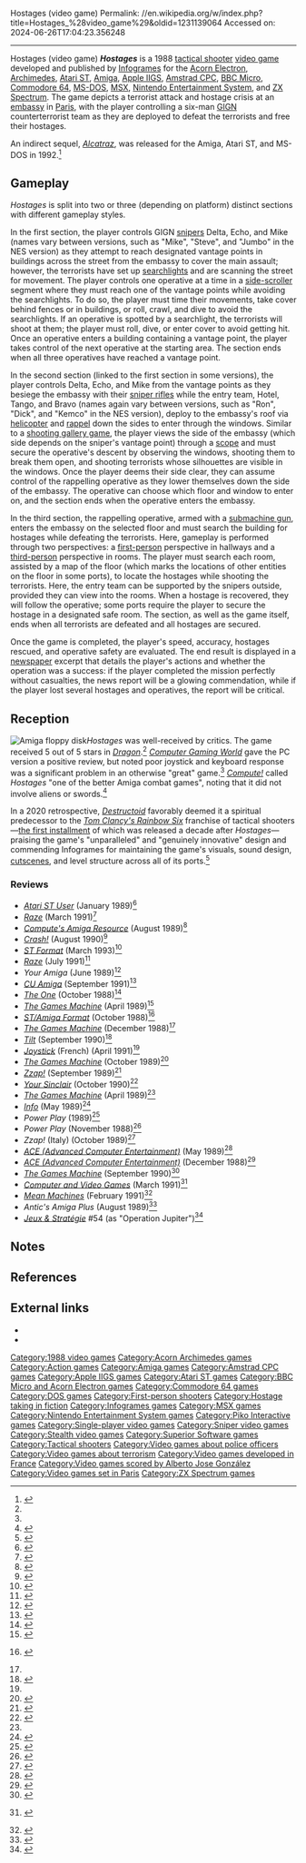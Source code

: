 Hostages (video game)
Permalink: //en.wikipedia.org/w/index.php?title=Hostages_%28video_game%29&oldid=1231139064
Accessed on: 2024-06-26T17:04:23.356248



------
Hostages (video game)
{{Short description|1988 video game}}
{{Use mdy dates|date=June 2022}}
{{Infobox video game
|title = Hostages
|image = Hostages box.jpg
|image_size =
|caption = European MS-DOS cover art
|composer = [[Alberto Jose González]]
|developer = [[Infogrames]]
|publisher = [[Infogrames]] <br /> [[Superior Software]]
|designer = Philippe Agripnidis
|engine = 
|released = {{vgrelease|FRA|1988}} {{vgrelease|UK|1989}} {{vgrelease|USA|1989}}
|genre = [[Tactical shooter]]
|modes = [[Single-player]]
|platforms = [[Acorn Electron]], [[Acorn Archimedes|Archimedes]], [[Amiga]], [[Apple IIGS]], [[Amstrad CPC]], [[Atari ST]], [[Commodore 64]], [[MS-DOS]], [[MSX]], [[Nintendo Entertainment System|NES]], [[ZX Spectrum]]
}}
'''''Hostages'''''{{Efn|Released as '''''Hostage: Rescue Mission''''' in the [[United States]] and '''''Operation Jupiter''''' in [[France]]. Additionally, the NES port is titled '''''Rescue: The Embassy Mission'''''.|group=lower-alpha}} is a 1988 [[tactical shooter]] [[video game]] developed and published by [[Infogrames]] for the [[Acorn Electron]], [[Acorn Archimedes|Archimedes]], [[Atari ST]], [[Amiga]], [[Apple IIGS]], [[Amstrad CPC]], [[BBC Micro]], [[Commodore 64]], [[MS-DOS]], [[MSX]], [[Nintendo Entertainment System]], and [[ZX Spectrum]]. The game depicts a terrorist attack and hostage crisis at an [[embassy]] in [[Paris]], with the player controlling a six-man [[GIGN]] counterterrorist team as they are deployed to defeat the terrorists and free their hostages.

An indirect sequel, [[Alcatraz (video game)|''Alcatraz'']], was released for the Amiga, Atari ST, and MS-DOS in 1992.<ref>{{cite web |title=Alcatraz |url=http://www.mobygames.com/game/alcatraz |access-date=2013-11-12 |publisher=MobyGames}}</ref>

==Gameplay==
''Hostages'' is split into two or three (depending on platform) distinct sections with different gameplay styles.

In the first section, the player controls GIGN [[sniper]]s Delta, Echo, and Mike (names vary between versions, such as "Mike", "Steve", and "Jumbo" in the NES version) as they attempt to reach designated vantage points in buildings across the street from the embassy to cover the main assault; however, the terrorists have set up [[searchlight]]s and are scanning the street for movement. The player controls one operative at a time in a [[Side-scrolling video game|side-scroller]] segment where they must reach one of the vantage points while avoiding the searchlights. To do so, the player must time their movements, take cover behind fences or in buildings, or roll, crawl, and dive to avoid the searchlights. If an operative is spotted by a searchlight, the terrorists will shoot at them; the player must roll, dive, or enter cover to avoid getting hit. Once an operative enters a building containing a vantage point, the player takes control of the next operative at the starting area. The section ends when all three operatives have reached a vantage point.

In the second section (linked to the first section in some versions), the player controls Delta, Echo, and Mike from the vantage points as they besiege the embassy with their [[sniper rifle]]s while the entry team, Hotel, Tango, and Bravo (names again vary between versions, such as "Ron", "Dick", and "Kemco" in the NES version), deploy to the embassy's roof via [[helicopter]] and [[Abseiling|rappel]] down the sides to enter through the windows. Similar to a [[shooting gallery game]], the player views the side of the embassy (which side depends on the sniper's vantage point) through a [[Telescopic sight|scope]] and must secure the operative's descent by observing the windows, shooting them to break them open, and shooting terrorists whose silhouettes are visible in the windows. Once the player deems their side clear, they can assume control of the rappelling operative as they lower themselves down the side of the embassy. The operative can choose which floor and window to enter on, and the section ends when the operative enters the embassy.

In the third section, the rappelling operative, armed with a [[submachine gun]], enters the embassy on the selected floor and must search the building for hostages while defeating the terrorists. Here, gameplay is performed through two perspectives: a [[First-person shooter|first-person]] perspective in hallways and a [[Third-person shooter|third-person]] perspective in rooms. The player must search each room, assisted by a map of the floor (which marks the locations of other entities on the floor in some ports), to locate the hostages while shooting the terrorists. Here, the entry team can be supported by the snipers outside, provided they can view into the rooms. When a hostage is recovered, they will follow the operative; some ports require the player to secure the hostage in a designated safe room. The section, as well as the game itself, ends when all terrorists are defeated and all hostages are secured.

Once the game is completed, the player's speed, accuracy, hostages rescued, and operative safety are evaluated. The end result is displayed in a [[newspaper]] excerpt that details the player's actions and whether the operation was a success: if the player completed the mission perfectly without casualties, the news report will be a glowing commendation, while if the player lost several hostages and operatives, the report will be critical.

==Reception==
{{Video game reviews
| award1Pub = ''Crash''
| award1 = Crash Smash<ref>Game review, Crash magazine, [[Newsfield Publications]], issue 79, August 1990</ref>
}}
[[File:Hostages (Amiga disk).jpg|thumb|Amiga floppy disk]]''Hostages'' was well-received by critics. The game received 5 out of 5 stars in ''[[Dragon (magazine)|Dragon]]''.<ref name="Dragon146"/> ''[[Computer Gaming World]]'' gave the PC version a positive review, but noted poor joystick and keyboard response was a significant problem in an otherwise "great" game.<ref name="CGW"/> ''[[Compute!]]'' called ''Hostages'' "one of the better Amiga combat games", noting that it did not involve aliens or swords.<ref name="anzovin198909">{{cite news | url=https://archive.org/stream/1989-09-compute-magazine/Compute_Issue_112_1989_Sep#page/n77/mode/2up | title=Compute! Specific / Amiga | work=Compute! | date=September 1989 | access-date=November 11, 2013 | author=Anzovin, Steven | page=76}}</ref>

In a 2020 retrospective, ''[[Destructoid]]'' favorably deemed it a spiritual predecessor to the ''[[Tom Clancy's Rainbow Six]]'' franchise of tactical shooters—[[Tom Clancy's Rainbow Six (video game)|the first installment]] of which was released a decade after ''Hostages''—praising the game's "unparalleled" and "genuinely innovative" design and commending Infogrames for maintaining the game's visuals, sound design, [[cutscene]]s, and level structure across all of its ports.<ref>{{Cite web |date=2020-12-05 |title=Hostages: The original Rainbow Six Siege |url=https://www.destructoid.com/hostages-the-original-rainbow-six-siege/ |access-date=2023-06-30 |website=Destructoid |language=en-US}}</ref>

=== Reviews ===
* ''[[Atari ST User]]'' (January 1989)<ref>{{cite web | url=http://www.atarimania.com/atari-magazine-issue-atari-st-user-vol-3-no-11_1124.html | title=Atari ST User (Vol. 3, No. 11) - January - 1989: Atari magazine scans, PDF}}</ref>
* ''[[Raze (magazine)|Raze]]'' (March 1991)<ref>{{cite web | url=https://archive.org/details/RAZE_Issue_05_1991-03_Newsfield_Publishing_GB/page/n92/mode/2up | title=RAZE - Issue 05 (1991-03) (Newsfield Publishing) (GB) | date=March 1991}}</ref>
* ''[[Compute's Amiga Resource]]'' (August 1989)<ref>{{cite web | url=https://archive.org/details/COMPUTEs_Amiga_Resource_Volume_1_Number_3_1989-08_COMPUTE_Publications_US/page/n82/mode/2up | title=COMPUTE!'s Amiga Resource - Volume 1 Number 3 (1989-08) (COMPUTE! Publications) (US) | date=August 1989}}</ref>
* ''[[Crash (magazine)|Crash!]]'' (August 1990)<ref>{{cite web | url=http://www.crashonline.org.uk/79/hostages.htm | title=CRASH 79 - Hostages}}</ref>
* ''[[ST Format]]'' (March 1993)<ref>{{cite web | url=http://www.atarimania.com/atari-magazine-issue-st-format-issue-20_1411.html | title=ST Format (Issue 20) - March - 1991: Atari magazine scans, PDF}}</ref>
* ''[[Raze (magazine)|Raze]]'' (July 1991)<ref>{{cite web | url=https://archive.org/details/RAZE_Issue_09_1991-07_Newsfield_Publishing_GB/page/n51/mode/2up | title=RAZE - Issue 09 (1991-07) (Newsfield Publishing) (GB) | date=July 1991}}</ref>
* ''Your Amiga'' (June 1989)<ref>{{cite web | url=http://amr.abime.net/review_4967 | title=Hostages review from Your Amiga (Jun 1989) - Amiga Magazine Rack}}</ref>
* ''[[CU Amiga]]'' (September 1991)<ref>{{cite web | url=http://amr.abime.net/review_8986 | title=Hostages review from CU Amiga (Sep 1991) - Amiga Magazine Rack}}</ref>
* ''[[The One (magazine)|The One]]'' (October 1988)<ref>{{cite web | url=https://archive.org/details/theone-magazine-01/page/n27/mode/2up | title=TheOne Magazine Issue 01 | date=October 1988}}</ref>
* ''[[The Games Machine]]'' (April 1989)<ref name="archive.org">{{cite web | url=https://archive.org/details/thegamesmachine-magazine-17/page/n49/mode/2up | title=The Games Machine Magazine Issue 17}}</ref>
* ''[[ST/Amiga Format]]'' (October 1988)<ref>{{cite web|website=archive.org|url=https://archive.org/stream/ST_Amiga_Format_Issue_04_1988-10_Future_Publishing_GB#page/n63/mode/2up|title=ST/Amiga Format issue 4 1988}} {{dead link|date=January 2024}}</ref>
* ''[[The Games Machine]]'' (December 1988)<ref name="archive.org"/>
* ''[[Tilt (French magazine)|Tilt]]'' (September 1990)<ref name="auto">{{Cite web|url=https://www.abandonware-magazines.org/erreur404.php|title=Le site des anciennes revues informatiques - www.abandonware-magazines.org|website=www.abandonware-magazines.org|accessdate=7 January 2024}}</ref>
* ''[[Joystick (magazine)|Joystick]]'' (French) (April 1991)<ref name="auto"/>
* ''[[The Games Machine]]'' (October 1989)<ref>{{cite web | url=https://archive.org/details/the-games-machine-23/page/n90/mode/2up | title=The Games Machine Issue 23}}</ref>
* ''[[Zzap!64|Zzap!]]'' (September 1989)<ref>{{cite web | url=https://archive.org/details/zzap64-magazine-053/page/n15/mode/2up | title=ZZap!64 Magazine Issue 053 | date=September 1989}}</ref>
* ''[[Your Sinclair]]'' (October 1990)<ref>{{Cite web |url=http://www.ysrnry.co.uk/articles/hostages.htm |title=Archived copy |access-date=2022-03-21 |archive-date=2016-01-01 |archive-url=https://web.archive.org/web/20160101054939/http://www.ysrnry.co.uk/articles/hostages.htm |url-status=dead}}</ref>
* ''[[The Games Machine]]'' (April 1989)<ref name="archive.org"/>
* ''[[.info (magazine)|Info]]'' (May 1989)<ref>{{cite web | url=https://archive.org/details/info-magazine-26/Info_Issue_26_1989_May_Jun/page/n54/mode/2up | title=Info Magazine Issue 26}}</ref>
* ''Power Play'' (1989)<ref>{{cite web | url=http://www.kultpower.de/archiv/heft_powerplay_1989-beste-spiele_seite48 | title=Kultpower Archiv: Komplettscan Powerplay best of 1989}}</ref>
* ''Power Play'' (November 1988)<ref>{{cite web | url=http://www.kultpower.de/archiv/heft_powerplay_1988-12_seite64 | title=Kultpower Archiv: Komplettscan Powerplay 12/1988}}</ref>
* ''Zzap!'' (Italy) (October 1989)<ref>{{cite web | url=http://www.zzap.it/explorer.php?album=38&immagine=28 | title=Pagina 28 di Zzap! Numero 38}}</ref>
* ''[[ACE (Advanced Computer Entertainment)]]'' (May 1989)<ref>{{cite web | url=https://archive.org/details/ace-magazine-20/page/n76/mode/2up | title=ACE Magazine Issue 20 | date=May 1989}}</ref>
* ''[[ACE (Advanced Computer Entertainment)]]'' (December 1988)<ref>{{cite web | url=https://archive.org/details/ace-magazine-15/page/n55/mode/2up | title=ACE Magazine Issue 15 | date=December 1988}}</ref>
* ''[[The Games Machine]]'' (September 1990)<ref>{{cite web | url=https://archive.org/details/the-games-machine-34/page/n61/mode/2up | title=The Games Machine Issue 34}}</ref>
* ''[[Computer and Video Games]]'' (March 1991)<ref>{{cite web|url=https://archive.org/stream/computer-video-games-magazine-112/CVG112_Mar_1991#page/n73/mode/2up|title=Computer and Video Games 112|website=archive.org}} {{dead link|date=January 2024}}</ref>
* ''[[Mean Machines]]'' (February 1991)<ref>{{Cite web |url=http://www.meanmachinesmag.co.uk/review/88/rescue.php |title=Rescue - Nintendo Entertainment System - Mean Machines review |access-date=2022-03-21 |archive-date=2020-01-17 |archive-url=https://web.archive.org/web/20200117141908/http://www.meanmachinesmag.co.uk/review/88/rescue.php |url-status=dead}}</ref>
* ''Antic's Amiga Plus'' (August 1989)<ref>{{cite web | url=http://amr.abime.net/review_10541 | title=Hostage review from Antic's Amiga Plus Vol 1 No 3 (Aug - Sep 1989) - Amiga Magazine Rack}}</ref>
* ''[[:fr:Jeux et Stratégie|Jeux & Stratégie]]'' #54 (as "Operation Jupiter")<ref>{{cite web | url=https://archive.org/details/jeux-et-strategie-54/page/74/mode/2up | title=Jeux & stratégie 54 | date=December 1988}}</ref>

== Notes ==
<references group="lower-alpha" />

==References==
{{reflist|refs=
<ref name="Dragon146">{{cite journal |title=The Role of Computers |last1=Lesser|last2=Lesser|last3=Lesser|first1=Hartley|first2=Patricia|first3=Kirk |journal=Dragon |issue=146 |date=June 1989 |pages=68–79}}</ref>
<ref name = "CGW">{{citation | date = August 1989 | last = Struble | first = Robert | magazine = [[Computer Gaming World]] | title = Code Blue, Code Blue, All Units... | page = 38 |issue=62}}</ref>
}}

==External links==
* {{moby game|id=/hostage-rescue-mission|name=''Hostage: Rescue Mission''}}
* {{WoS game|id=0002354|name=Hostages}}

[[Category:1988 video games]]
[[Category:Acorn Archimedes games]]
[[Category:Action games]]
[[Category:Amiga games]]
[[Category:Amstrad CPC games]]
[[Category:Apple IIGS games]]
[[Category:Atari ST games]]
[[Category:BBC Micro and Acorn Electron games]]
[[Category:Commodore 64 games]]
[[Category:DOS games]]
[[Category:First-person shooters]]
[[Category:Hostage taking in fiction]]
[[Category:Infogrames games]]
[[Category:MSX games]]
[[Category:Nintendo Entertainment System games]]
[[Category:Piko Interactive games]]
[[Category:Single-player video games]]
[[Category:Sniper video games]]
[[Category:Stealth video games]]
[[Category:Superior Software games]]
[[Category:Tactical shooters]]
[[Category:Video games about police officers]]
[[Category:Video games about terrorism]]
[[Category:Video games developed in France]]
[[Category:Video games scored by Alberto Jose González]]
[[Category:Video games set in Paris]]
[[Category:ZX Spectrum games]]
